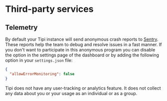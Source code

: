 # Third-party services

## Telemetry

By default your Tipi instance will send anonymous crash reports to [Sentry](https://sentry.io). These reports help the team to debug and resolve issues in a fast manner.
If you don't want to participate in this anonymous program you can disable the option in the settings page of the dashboard or by adding
the following option in your `settings.json` file:

```json
{
  "allowErrorMonitoring": false
}
```

Tipi does not have any user-tracking or analytics feature. It does not collect any data about you or your usage as an individual or as a group.
